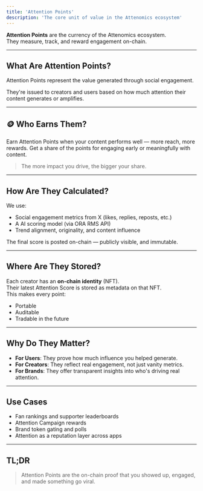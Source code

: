 ```yaml
---
title: 'Attention Points'
description: 'The core unit of value in the Attenomics ecosystem'
---
```


**Attention Points** are the currency of the Attenomics ecosystem.  
They measure, track, and reward engagement on-chain.

---

## What Are Attention Points?

Attention Points represent the value generated through social engagement.

They're issued to creators and users based on how much attention their content generates or amplifies.

---

## 🪙 Who Earns Them?

<CardGroup cols={2}>
  <Card
    title="For Creators"
    icon="trending-up"
    href="/docs/quickstart/for-creators"
  >
    Earn Attention Points when your content performs well — more reach, more rewards.
  </Card>
  <Card
    title="For Users"
    icon="handshake"
    href="/docs/quickstart/for-users"
  >
    Get a share of the points for engaging early or meaningfully with content.
  </Card>
</CardGroup>


> The more impact you drive, the bigger your share.

---

## How Are They Calculated?

We use:
- Social engagement metrics from X (likes, replies, reposts, etc.)
- A AI scoring model (via ORA RMS API)
- Trend alignment, originality, and content influence

The final score is posted on-chain — publicly visible, and immutable.

---

## Where Are They Stored?

Each creator has an **on-chain identity** (NFT).  
Their latest Attention Score is stored as metadata on that NFT.  
This makes every point:
- Portable  
- Auditable  
- Tradable in the future

---

## Why Do They Matter?

- **For Users**: They prove how much influence you helped generate.  
- **For Creators**: They reflect real engagement, not just vanity metrics.  
- **For Brands**: They offer transparent insights into who's driving real attention.

---

## Use Cases

- Fan rankings and supporter leaderboards
- Attention Campaign rewards
- Brand token gating and polls
- Attention as a reputation layer across apps

---

## TL;DR

> Attention Points are the on-chain proof that you showed up, engaged, and made something go viral.

